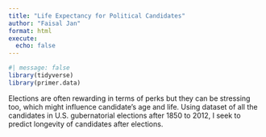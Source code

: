 ```yaml
---
title: "Life Expectancy for Political Candidates"
author: "Faisal Jan"
format: html
execute: 
  echo: false
---
```


```r
#| message: false
library(tidyverse)
library(primer.data)
```

Elections are often rewarding in terms of perks but they can be stressing too, which might influence candidate's age and life. Using dataset of all the candidates in U.S. gubernatorial elections after 1850 to 2012, I seek to predict longevity of candidates after elections.

